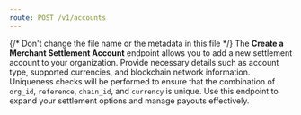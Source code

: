 ```yaml
---
route: POST /v1/accounts
---
```


{/* Don't change the file name or the metadata in this file */}
The **Create a Merchant Settlement Account** endpoint allows you to add a new settlement account to your organization. Provide necessary details such as account type, supported currencies, and blockchain network information. Uniqueness checks will be performed to ensure that the combination of `org_id`, `reference`, `chain_id`, and `currency` is unique. Use this endpoint to expand your settlement options and manage payouts effectively.

